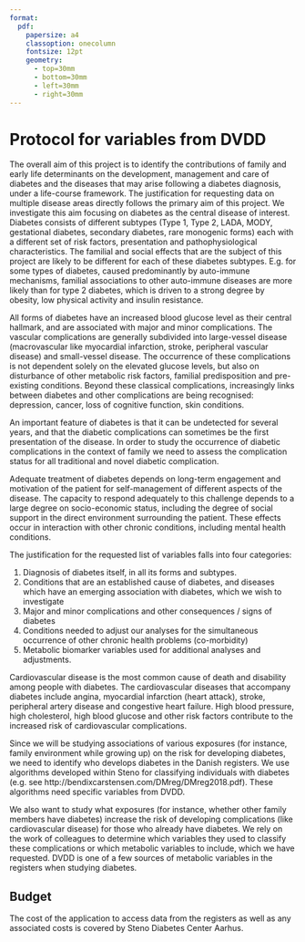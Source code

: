 ```yaml
---
format: 
  pdf:
    papersize: a4
    classoption: onecolumn
    fontsize: 12pt
    geometry:
      - top=30mm
      - bottom=30mm
      - left=30mm
      - right=30mm
---
```


# Protocol for variables from DVDD

The overall aim of this project is to identify the contributions of
family and early life determinants on the development, management and
care of diabetes and the diseases that may arise following a diabetes
diagnosis, under a life-course framework. The justification for
requesting data on multiple disease areas directly follows the primary
aim of this project. We investigate this aim focusing on diabetes as the
central disease of interest. Diabetes consists of different subtypes
(Type 1, Type 2, LADA, MODY, gestational diabetes, secondary diabetes,
rare monogenic forms) each with a different set of risk factors,
presentation and pathophysiological characteristics. The familial and
social effects that are the subject of this project are likely to be
different for each of these diabetes subtypes. E.g. for some types of
diabetes, caused predominantly by auto-immune mechanisms, familial
associations to other auto-immune diseases are more likely than for type
2 diabetes, which is driven to a strong degree by obesity, low physical
activity and insulin resistance.

All forms of diabetes have an increased blood glucose level as their
central hallmark, and are associated with major and minor complications.
The vascular complications are generally subdivided into large-vessel
disease (macrovascular like myocardial infarction, stroke, peripheral
vascular disease) and small-vessel disease. The occurrence of these
complications is not dependent solely on the elevated glucose levels,
but also on disturbance of other metabolic risk factors, familial
predisposition and pre-existing conditions. Beyond these classical
complications, increasingly links between diabetes and other
complications are being recognised: depression, cancer, loss of
cognitive function, skin conditions.

An important feature of diabetes is that it can be undetected for
several years, and that the diabetic complications can sometimes be the
first presentation of the disease. In order to study the occurrence of
diabetic complications in the context of family we need to assess the
complication status for all traditional and novel diabetic complication.

Adequate treatment of diabetes depends on long-term engagement and
motivation of the patient for self-management of different aspects of
the disease. The capacity to respond adequately to this challenge
depends to a large degree on socio-economic status, including the degree
of social support in the direct environment surrounding the patient.
These effects occur in interaction with other chronic conditions,
including mental health conditions.

The justification for the requested list of variables falls into four
categories:

1.  Diagnosis of diabetes itself, in all its forms and subtypes.
2.  Conditions that are an established cause of diabetes, and diseases
    which have an emerging association with diabetes, which we wish to
    investigate
3.  Major and minor complications and other consequences / signs of
    diabetes
4.  Conditions needed to adjust our analyses for the simultaneous
    occurrence of other chronic health problems (co-morbidity)
5.  Metabolic biomarker variables used for additional analyses and
    adjustments.

Cardiovascular disease is the most common cause of death and disability
among people with diabetes. The cardiovascular diseases that accompany
diabetes include angina, myocardial infarction (heart attack), stroke,
peripheral artery disease and congestive heart failure. High blood
pressure, high cholesterol, high blood glucose and other risk factors
contribute to the increased risk of cardiovascular complications.

Since we will be studying associations of various exposures (for
instance, family environment while growing up) on the risk for
developing diabetes, we need to identify who develops diabetes in the
Danish registers. We use algorithms developed within Steno for
classifying individuals with diabetes (e.g. see
http://bendixcarstensen.com/DMreg/DMreg2018.pdf). These algorithms need
specific variables from DVDD.

We also want to study what exposures (for instance, whether other family
members have diabetes) increase the risk of developing complications
(like cardiovascular disease) for those who already have diabetes. We
rely on the work of colleagues to determine which variables they used to
classify these complications or which metabolic variables to include,
which we have requested. DVDD is one of a few sources of metabolic
variables in the registers when studying diabetes.

## Budget

The cost of the application to access data from the registers as well as
any associated costs is covered by Steno Diabetes Center Aarhus.
